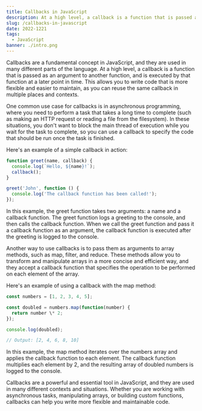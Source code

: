 ```yaml
---
title: Callbacks in JavaScript
description: At a high level, a callback is a function that is passed as an argument to another function, and is executed by that function at a later point in time.
slug: /callbacks-in-javascript
date: 2022-1221
tags:
  - JavaScript
banner: ./intro.png
---
```


Callbacks are a fundamental concept in JavaScript, and they are used in many different parts of the language. At a high level, a callback is a function that is passed as an argument to another function, and is executed by that function at a later point in time. This allows you to write code that is more flexible and easier to maintain, as you can reuse the same callback in multiple places and contexts.

One common use case for callbacks is in asynchronous programming, where you need to perform a task that takes a long time to complete (such as making an HTTP request or reading a file from the filesystem). In these situations, you don't want to block the main thread of execution while you wait for the task to complete, so you can use a callback to specify the code that should be run once the task is finished.

Here's an example of a simple callback in action:

```js
function greet(name, callback) {
  console.log(`Hello, ${name}!`);
  callback();
}

greet('John', function () {
  console.log('The callback function has been called!');
});
```

In this example, the greet function takes two arguments: a name and a callback function. The greet function logs a greeting to the console, and then calls the callback function. When we call the greet function and pass it a callback function as an argument, the callback function is executed after the greeting is logged to the console.

Another way to use callbacks is to pass them as arguments to array methods, such as map, filter, and reduce. These methods allow you to transform and manipulate arrays in a more concise and efficient way, and they accept a callback function that specifies the operation to be performed on each element of the array.

Here's an example of using a callback with the map method:

```js
const numbers = [1, 2, 3, 4, 5];

const doubled = numbers.map(function(number) {
  return number \* 2;
});

console.log(doubled);

// Output: [2, 4, 6, 8, 10]
```

In this example, the map method iterates over the numbers array and applies the callback function to each element. The callback function multiplies each element by 2, and the resulting array of doubled numbers is logged to the console.

Callbacks are a powerful and essential tool in JavaScript, and they are used in many different contexts and situations. Whether you are working with asynchronous tasks, manipulating arrays, or building custom functions, callbacks can help you write more flexible and maintainable code.
